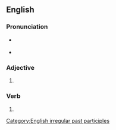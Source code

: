 ==English==

===Pronunciation===
* {{a|UK}} {{IPA|en|/æˈkɜːst/|/əˈkɜːst/}}
* {{rhymes|en|ɜː(ɹ)st|s=2}}

===Adjective===
{{en-adj}}

# {{archaic spelling of|en|accursed}}

===Verb===
{{head|en|verb form}}

# {{past participle of|en|accurse|nocat=1}}

[[Category:English irregular past participles]]